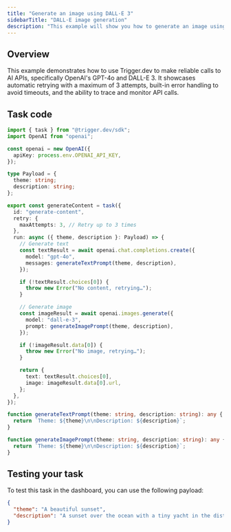 ```yaml
---
title: "Generate an image using DALL·E 3"
sidebarTitle: "DALL·E image generation"
description: "This example will show you how to generate an image using DALL·E 3 and text using GPT-4o with Trigger.dev."
---
```


## Overview

This example demonstrates how to use Trigger.dev to make reliable calls to AI APIs, specifically OpenAI's GPT-4o and DALL-E 3. It showcases automatic retrying with a maximum of 3 attempts, built-in error handling to avoid timeouts, and the ability to trace and monitor API calls.

## Task code

```ts trigger/generateContent.ts
import { task } from "@trigger.dev/sdk";
import OpenAI from "openai";

const openai = new OpenAI({
  apiKey: process.env.OPENAI_API_KEY,
});

type Payload = {
  theme: string;
  description: string;
};

export const generateContent = task({
  id: "generate-content",
  retry: {
    maxAttempts: 3, // Retry up to 3 times
  },
  run: async ({ theme, description }: Payload) => {
    // Generate text
    const textResult = await openai.chat.completions.create({
      model: "gpt-4o",
      messages: generateTextPrompt(theme, description),
    });

    if (!textResult.choices[0]) {
      throw new Error("No content, retrying…");
    }

    // Generate image
    const imageResult = await openai.images.generate({
      model: "dall-e-3",
      prompt: generateImagePrompt(theme, description),
    });

    if (!imageResult.data[0]) {
      throw new Error("No image, retrying…");
    }

    return {
      text: textResult.choices[0],
      image: imageResult.data[0].url,
    };
  },
});

function generateTextPrompt(theme: string, description: string): any {
  return `Theme: ${theme}\n\nDescription: ${description}`;
}

function generateImagePrompt(theme: string, description: string): any {
  return `Theme: ${theme}\n\nDescription: ${description}`;
}
```

## Testing your task

To test this task in the dashboard, you can use the following payload:

```json
{
  "theme": "A beautiful sunset",
  "description": "A sunset over the ocean with a tiny yacht in the distance."
}
```
